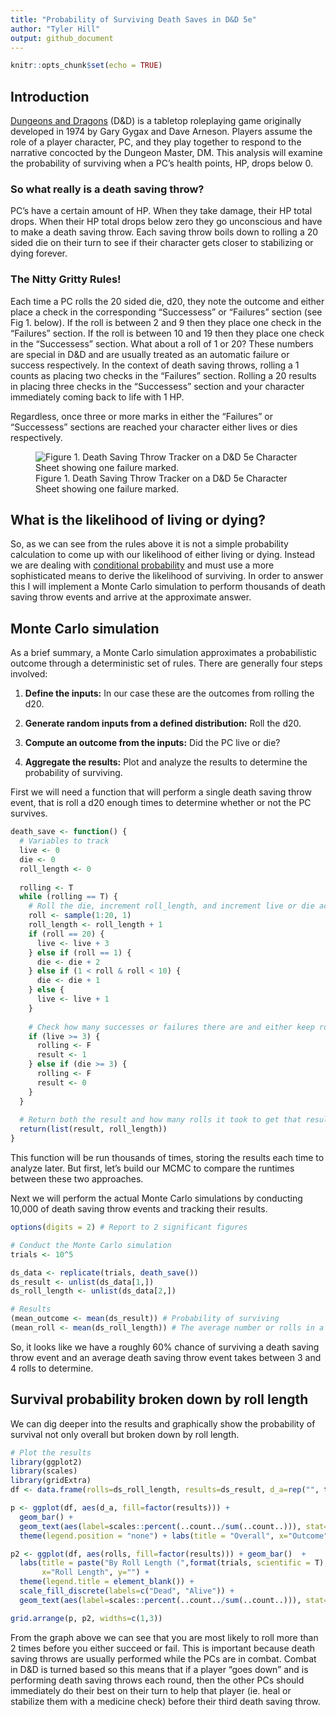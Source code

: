 ```yaml
---
title: "Probability of Surviving Death Saves in D&D 5e"
author: "Tyler Hill"
output: github_document
---
```


```r
knitr::opts_chunk$set(echo = TRUE)
```

## Introduction

[Dungeons and Dragons](https://en.wikipedia.org/wiki/Dungeons_%26_Dragons) (D&D) is a tabletop roleplaying game originally developed in 1974 by Gary Gygax and Dave Arneson. Players assume the role of a player character, PC, and they play together to respond to the narrative concocted by the Dungeon Master, DM. This analysis will examine the probability of surviving when a PC's health points, HP, drops below 0.


### So what really is a death saving throw?

PC's have a certain amount of HP. When they take damage, their HP total drops. When their HP total drops below zero they go unconscious and have to make a death saving throw. Each saving throw boils down to rolling a 20 sided die on their turn to see if their character gets closer to stabilizing or dying forever.

### The Nitty Gritty Rules!

Each time a PC rolls the 20 sided die, d20, they note the outcome and either place a check in the corresponding "Successess" or "Failures" section (see Fig 1. below). If the roll is between 2 and 9 then they place one check in the "Failures" section. If the roll is between 10 and 19 then they place one check in the "Successess" section. What about a roll of 1 or 20? These numbers are special in D&D and are usually treated as an automatic failure or success respectively. In the context of death saving throws, rolling a 1 counts as placing two checks in the "Failures" section. Rolling a 20 results in placing three checks in the "Successess" section and your character immediately coming back to life with 1 HP.

Regardless, once three or more marks in either the "Failures" or "Successess" sections are reached your character either lives or dies respectively.

![Figure 1. Death Saving Throw Tracker on a D&D 5e Character Sheet showing one failure marked.](death_save_box.png)


## What is the likelihood of living or dying?

So, as we can see from the rules above it is not a simple probability calculation to come up with our likelihood of either living or dying. Instead we are dealing with [conditional probability](https://en.wikipedia.org/wiki/Conditional_probability) and must use a more sophisticated means to derive the likelihood of surviving. In order to answer this I will implement a Monte Carlo simulation to perform thousands of death saving throw events and arrive at the approximate answer.


## Monte Carlo simulation

As a brief summary, a Monte Carlo simulation approximates a probabilistic outcome through a deterministic set of rules. There are generally four steps involved:

1. **Define the inputs:** In our case these are the outcomes from rolling the d20.

2. **Generate random inputs from a defined distribution:** Roll the d20.

3. **Compute an outcome from the inputs:** Did the PC live or die?

4. **Aggregate the results:** Plot and analyze the results to determine the probability of surviving.

First we will need a function that will perform a single death saving throw event, that is roll a d20 enough times to determine whether or not the PC survives.

```r
death_save <- function() {
  # Variables to track
  live <- 0
  die <- 0
  roll_length <- 0
  
  rolling <- T
  while (rolling == T) {
    # Roll the die, increment roll_length, and increment live or die accordingly
    roll <- sample(1:20, 1)
    roll_length <- roll_length + 1
    if (roll == 20) {
      live <- live + 3
    } else if (roll == 1) {
      die <- die + 2
    } else if (1 < roll & roll < 10) {
      die <- die + 1
    } else {
      live <- live + 1
    }
    
    # Check how many successes or failures there are and either keep rolling or not
    if (live >= 3) {
      rolling <- F
      result <- 1
    } else if (die >= 3) {
      rolling <- F
      result <- 0
    }
  }
  
  # Return both the result and how many rolls it took to get that result in a list
  return(list(result, roll_length))
}
```

This function will be run thousands of times, storing the results each time to analyze later. But first, let's build our MCMC to compare the runtimes between these two approaches.

Next we will perform the actual Monte Carlo simulations by conducting 10,000 of death saving throw events and tracking their results.

```r
options(digits = 2) # Report to 2 significant figures

# Conduct the Monte Carlo simulation
trials <- 10^5

ds_data <- replicate(trials, death_save())
ds_result <- unlist(ds_data[1,])
ds_roll_length <- unlist(ds_data[2,])

# Results
(mean_outcome <- mean(ds_result)) # Probability of surviving
(mean_roll <- mean(ds_roll_length)) # The average number or rolls in a death saving throw event
```

So, it looks like we have a roughly 60% chance of surviving a death saving throw event and an average death saving throw event takes between 3 and 4 rolls to determine. 


## Survival probability broken down by roll length

We can dig deeper into the results and graphically show the probability of survival not only overall but broken down by roll length.

```r
# Plot the results
library(ggplot2)
library(scales)
library(gridExtra)
df <- data.frame(rolls=ds_roll_length, results=ds_result, d_a=rep("", trials))

p <- ggplot(df, aes(d_a, fill=factor(results))) + 
  geom_bar() +
  geom_text(aes(label=scales::percent(..count../sum(..count..))), stat='count', position="stack", vjust=1.2) +
  theme(legend.position = "none") + labs(title = "Overall", x="Outcome", y="Simulations")

p2 <- ggplot(df, aes(rolls, fill=factor(results))) + geom_bar()  + 
  labs(title = paste("By Roll Length (",format(trials, scientific = T), " simulations)", sep=""), 
       x="Roll Length", y="") +
  theme(legend.title = element_blank()) + 
  scale_fill_discrete(labels=c("Dead", "Alive")) +
  geom_text(aes(label=scales::percent(..count../sum(..count..))), stat='count', position="stack", vjust=1.2) 

grid.arrange(p, p2, widths=c(1,3))
```

From the graph above we can see that you are most likely to roll more than 2 times before you either succeed or fail. This is important because death saving throws are usually performed while the PCs are in combat. Combat in D&D is turned based so this means that if a player "goes down" and is performing death saving throws each round, then the other PCs should immediately do their best on their turn to help that player (ie. heal or stabilize them with a medicine check) before their third death saving throw.
